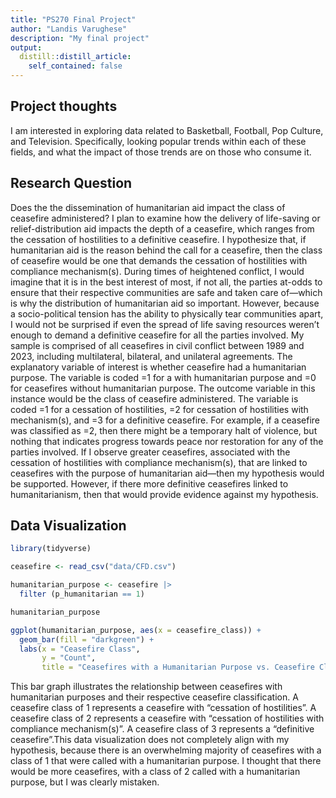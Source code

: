 ```yaml
---
title: "PS270 Final Project"
author: "Landis Varughese"
description: "My final project"
output:
  distill::distill_article:
    self_contained: false
---
```




## Project thoughts

I am interested in exploring data related to Basketball, Football, Pop Culture, 
and Television. Specifically, looking popular trends within each of these fields, 
and what the impact of those trends are on those who consume it. 

## Research Question 
Does the the dissemination of humanitarian aid impact the class of ceasefire administered? I plan to examine how the delivery of life-saving or relief-distribution aid impacts the depth of a ceasefire, which ranges from the cessation of hostilities to a definitive ceasefire. I hypothesize that, if humanitarian aid is the reason behind the call for a ceasefire, then the class of ceasefire would be one that demands the cessation of hostilities with compliance mechanism(s). During times of heightened conflict, I would imagine that it is in the best interest of most, if not all, the parties at-odds to ensure that their respective communities are safe and taken care of—which is why the distribution of humanitarian aid so important. However, because a socio-political tension has the ability to physically tear communities apart, I would not be surprised if even the spread of life saving resources weren't enough to demand a definitive ceasefire for all the parties involved. My sample is comprised of all ceasefires in civil conflict between 1989 and 2023, including multilateral, bilateral, and unilateral agreements. The explanatory variable of interest is whether ceasefire had a humanitarian purpose. The variable is coded =1 for a with humanitarian purpose and =0 for ceasefires without humanitarian purpose. The outcome variable in this instance would be the class of ceasefire administered. The variable is coded =1 for a cessation of hostilities, =2 for cessation of hostilities with mechanism(s), and =3 for a definitive ceasefire. For example, if a ceasefire was classified as =2, then there might be a temporary halt of violence, but nothing that indicates progress towards peace nor restoration for any of the parties involved. If I observe greater ceasefires, associated with the cessation of hostilities with compliance mechanism(s), that are linked to ceasefires with the purpose of humanitarian aid—then my hypothesis would be supported. However, if there more definitive ceasefires linked to humanitarianism, then that would provide evidence against my hypothesis. 

## Data Visualization 

```r
library(tidyverse)
```

```r
ceasefire <- read_csv("data/CFD.csv")
```

```r
humanitarian_purpose <- ceasefire |> 
  filter (p_humanitarian == 1)

humanitarian_purpose
```


```r
ggplot(humanitarian_purpose, aes(x = ceasefire_class)) +
  geom_bar(fill = "darkgreen") +
  labs(x = "Ceasefire Class",
       y = "Count",
       title = "Ceasefires with a Humanitarian Purpose vs. Ceasefire Classification") 
```

This bar graph illustrates the relationship between ceasefires with humanitarian purposes and their respective ceasefire classification. A ceasefire class of 1 represents a ceasefire with "cessation of hostilities". A ceasefire class of 2 represents a ceasefire with "cessation of hostilities with compliance mechanism(s)". A ceasefire class of 3 represents a "definitive ceasefire".This data visualization does not completely align with my hypothesis, because there is an overwhelming majority of ceasefires with a class of 1 that were called with a humanitarian purpose. I thought that there would be more ceasefires, with a class of 2 called with a humanitarian purpose, but I was clearly mistaken. 



